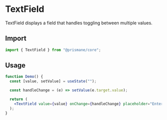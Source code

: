 # TextField

TextField displays a field that handles toggling between multiple values.

## Import

```js
import { TextField } from "@prismane/core";
```

## Usage

```jsx
function Demo() {
  const [value, setValue] = useState("");

  const handleChange = (e) => setValue(e.target.value);

  return (
    <TextField value={value} onChange={handleChange} placeholder="Enter Text" />
  );
}
```
